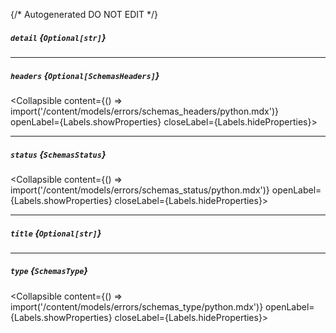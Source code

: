 {/* Autogenerated DO NOT EDIT  */}

##### `detail` *{`Optional[str]`}*

---
##### `headers` *{`Optional[SchemasHeaders]`}*
<Collapsible content={() => import('/content/models/errors/schemas_headers/python.mdx')} openLabel={Labels.showProperties} closeLabel={Labels.hideProperties}>
</Collapsible>

---
##### `status` *{`SchemasStatus`}*
<Collapsible content={() => import('/content/models/errors/schemas_status/python.mdx')} openLabel={Labels.showProperties} closeLabel={Labels.hideProperties}>
</Collapsible>

---
##### `title` *{`Optional[str]`}*

---
##### `type` *{`SchemasType`}*
<Collapsible content={() => import('/content/models/errors/schemas_type/python.mdx')} openLabel={Labels.showProperties} closeLabel={Labels.hideProperties}>
</Collapsible>



